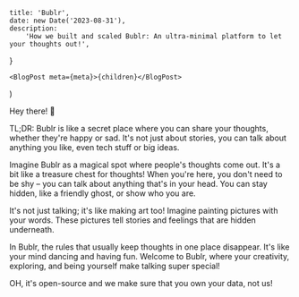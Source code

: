
	title: 'Bublr',
	date: new Date('2023-08-31'),
	description:
		'How we built and scaled Bublr: An ultra-minimal platform to let your thoughts out!',
}

	<BlogPost meta={meta}>{children}</BlogPost>
)

Hey there! 👋

TL;DR: Bublr is like a secret place where you can share your thoughts, whether they're happy or sad. It's not just about stories, you can talk about anything you like, even tech stuff or big ideas.

Imagine Bublr as a magical spot where people's thoughts come out. It's a bit like a treasure chest for thoughts! When you're here, you don't need to be shy – you can talk about anything that's in your head. You can stay hidden, like a friendly ghost, or show who you are.

It's not just talking; it's like making art too! Imagine painting pictures with your words. These pictures tell stories and feelings that are hidden underneath.

In Bublr, the rules that usually keep thoughts in one place disappear. It's like your mind dancing and having fun. Welcome to Bublr, where your creativity, exploring, and being yourself make talking super special!

OH, it's open-source and we make sure that you own your data, not us!
